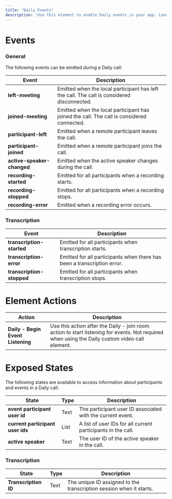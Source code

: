 ```yaml
---
title: "Daily Events"
description: "Use this element to enable Daily events in your app. Learn how to use this element in the [how to guide](/bubble/daily/how-tos/use-daily-events)."
---
```




# Events

### General

The following events can be emitted during a Daily call:

| **Event**                  | **Description**                                                                            |
| -------------------------- | ------------------------------------------------------------------------------------------ |
| **left-meeting**           | Emitted when the local participant has left the call. The call is considered disconnected. |
| **joined-meeting**         | Emitted when the local participant has joined the call. The call is considered connected.  |
| **participant-left**       | Emitted when a remote participant leaves the call.                                         |
| **participant-joined**     | Emitted when a remote participant joins the call.                                          |
| **active-speaker-changed** | Emitted when the active speaker changes during the call.                                   |
| **recording-started**      | Emitted for all participants when a recording starts.                                      |
| **recording-stopped**      | Emitted for all participants when a recording stops.                                       |
| **recording-error**        | Emitted when a recording error occurs.                                                     |

### Transcription

<dailyPlusFlag feature="feature" />

| **Event**                 | **Description**                                                         |
| ------------------------- | ----------------------------------------------------------------------- |
| **transcription-started** | Emitted for all participants when transcription starts.                 |
| **transcription-error**   | Emitted for all participants when there has been a transcription error. |
| **transcription-stopped** | Emitted for all participants when transcription stops.                  |

# Element Actions

| **Action**                        | **Description**                                                                                                                                |
| --------------------------------- | ---------------------------------------------------------------------------------------------------------------------------------------------- |
| **Daily - Begin Event Listening** | Use this action after the Daily - join room action to start listening for events. Not required when using the Daily custom video call element. |

# Exposed States

The following states are available to access information about participants and events in a Daily call:

| **State**                        | **Type** | **Description**                                              |
| -------------------------------- | -------- | ------------------------------------------------------------ |
| **event participant user id**    | Text     | The participant user ID associated with the current event.   |
| **current participant user ids** | List     | A list of user IDs for all current participants in the call. |
| **active speaker**               | Text     | The user ID of the active speaker in the call.               |

### Transcription

<dailyPlusFlag feature="feature" />

| **State**            | **Type** | **Description**                                                     |
| -------------------- | -------- | ------------------------------------------------------------------- |
| **Transcription ID** | Text     | The unique ID assigned to the transcription session when it starts. |

<dailyBubbleFooter />
